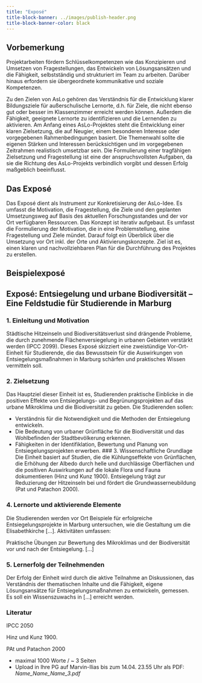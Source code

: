 ```yaml
---
title: "Exposé"
title-block-banner: ../images/publish-header.png
title-block-banner-color: black
---
```

## Vorbemerkung

Projektarbeiten fördern Schlüsselkompetenzen wie das Konzipieren und Umsetzen von Fragestellungen, das Entwickeln von Lösungsansätzen und die Fähigkeit, selbstständig und strukturiert im Team zu arbeiten. Darüber hinaus erfordern sie übergeordnete kommunikative und soziale Kompetenzen.

Zu den Zielen von AsLo gehören das Verständnis für die Entwicklung klarer Bildungsziele für außerschulische Lernorte, d.h. für Ziele, die nicht ebenso gut oder besser im Klassenzimmer erreicht werden können. Außerdem die Fähigkeit, geeignete Lernorte zu identifizieren und die Lernenden zu aktivieren. Am Anfang eines AsLo-Projektes steht die Entwicklung einer klaren Zielsetzung, die auf Neugier, einem besonderen Interesse oder vorgegebenen Rahmenbedingungen basiert. Die Themenwahl sollte die eigenen Stärken und Interessen berücksichtigen und im vorgegebenen Zeitrahmen realistisch umsetzbar sein. Die Formulierung einer tragfähigen Zielsetzung und Fragestellung ist eine der anspruchsvollsten Aufgaben, da sie die Richtung des AsLo-Projekts verbindlich vorgibt und dessen Erfolg maßgeblich beeinflusst.

## Das Exposé

Das Exposé dient als Instrument zur Konkretisierung der AsLo-Idee. Es umfasst die Motivation, die Fragestellung, die Ziele und den geplanten Umsetzungsweg auf Basis des aktuellen Forschungsstandes und der vor Ort verfügbaren Ressourcen. Das Konzept ist iterativ aufgebaut. Es umfasst die Formulierung der Motivation, die in eine Problemstellung, eine Fragestellung und Ziele mündet. Darauf folgt ein Überblick über die Umsetzung vor Ort inkl. der Orte und Aktivierungskonzepte. Ziel ist es, einen klaren und nachvollziehbaren Plan für die Durchführung des Projektes zu erstellen.



## Beispielexposé

## Exposé: Entsiegelung und urbane Biodiversität – Eine Feldstudie für Studierende in Marburg

### 1. Einleitung und Motivation
Städtische Hitzeinseln und Biodiversitätsverlust sind drängende Probleme, die durch zunehmende Flächenversiegelung in urbanen Gebieten verstärkt werden (IPCC 2099). Dieses Exposé skizziert eine zweistündige Vor-Ort-Einheit für Studierende, die das Bewusstsein für die Auswirkungen von Entsiegelungsmaßnahmen in Marburg schärfen und praktisches Wissen vermitteln soll.

### 2. Zielsetzung
Das Hauptziel dieser Einheit ist es, Studierenden praktische Einblicke in die positiven Effekte von Entsiegelungs- und Begrünungsprojekten auf das urbane Mikroklima und die Biodiversität zu geben. Die Studierenden sollen:

- Verständnis für die Notwendigkeit und die Methoden der Entsiegelung entwickeln.
- Die Bedeutung von urbaner Grünfläche für die Biodiversität und das Wohlbefinden der Stadtbevölkerung erkennen.
- Fähigkeiten in der Identifiklation, Bewertung und Planung von Entsiegelungsprojekten erwerben.
### 3. Wissenschaftliche Grundlage
Die Einheit basiert auf Studien, die die Kühlungseffekte von Grünflächen, die Erhöhung der Albedo durch helle und durchlässige Oberflächen und die positiven Auswirkungen auf die lokale Flora und Fauna dokumentieren (Hinz und Kunz 1900). Entsiegelung trägt zur Reduzierung der Hitzeinseln bei und fördert die Grundwasserneubildung (Pat und Patachon 2000).

### 4. Lernorte und aktivierende Elemente
Die Studierenden werden vor Ort Beispiele für erfolgreiche Entsiegelungsprojekte in Marburg untersuchen, wie  die Gestaltung um die Elisabethkirche [...]. Aktivitäten umfassen:

Praktische Übungen zur Bewertung des Mikroklimas und der Biodiversität vor und nach der Entsiegelung.
[...]

### 5. Lernerfolg der Teilnehmenden
Der Erfolg der Einheit wird durch die aktive Teilnahme an Diskussionen, das Verständnis der thematischen Inhalte und die Fähigkeit, eigene Lösungsansätze für Entsiegelungsmaßnahmen zu entwickeln, gemessen. Es soll ein  Wissenszuwachs in [...] erreicht werden.

### Literatur
IPCC 2050

Hinz und Kunz 1900. 

PAt und Patachon 2000



::: {.callout-important     appearance="simple" title="Formalia" icon=false}
- maximal 1000 Worte / ~ 3 Seiten
- Upload in Ihre PG auf Marvin-Ilias bis zum 14.04. 23.55 Uhr als PDF:  *Name_Name_Name_3.pdf*
:::



